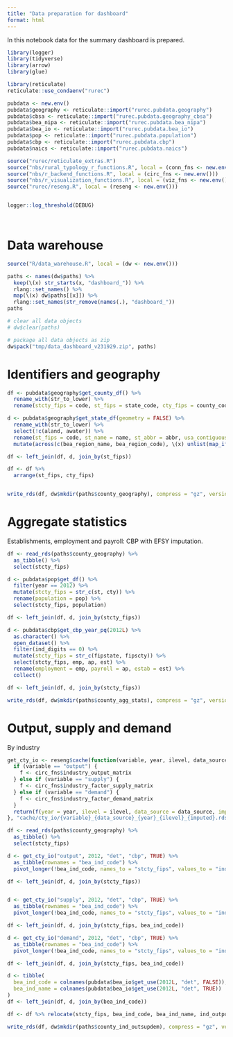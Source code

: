 ```yaml
---
title: "Data preparation for dashboard"
format: html
---
```


In this notebook data for the summary dashboard is prepared.

```r
library(logger)
library(tidyverse)
library(arrow)
library(glue)

library(reticulate)
reticulate::use_condaenv("rurec")

pubdata <- new.env()
pubdata$geography <- reticulate::import("rurec.pubdata.geography")
pubdata$cbsa <- reticulate::import("rurec.pubdata.geography_cbsa")
pubdata$bea_nipa <- reticulate::import("rurec.pubdata.bea_nipa")
pubdata$bea_io <- reticulate::import("rurec.pubdata.bea_io")
pubdata$pop <- reticulate::import("rurec.pubdata.population")
pubdata$cbp <- reticulate::import("rurec.pubdata.cbp")
pubdata$naics <- reticulate::import("rurec.pubdata.naics")

source("rurec/reticulate_extras.R")
source("nbs/rural_typology_r_functions.R", local = (conn_fns <- new.env()))
source("nbs/r_backend_functions.R", local = (circ_fns <- new.env()))
source("nbs/r_visualization_functions.R", local = (viz_fns <- new.env()))
source("rurec/reseng.R", local = (reseng <- new.env()))


logger::log_threshold(DEBUG)




```

# Data warehouse

```r
source("R/data_warehouse.R", local = (dw <- new.env()))

paths <- names(dw$paths) %>%
  keep(\(x) str_starts(x, "dashboard_")) %>%
  rlang::set_names() %>%
  map(\(x) dw$paths[[x]]) %>%
  rlang::set_names(str_remove(names(.), "dashboard_"))
paths

# clear all data objects
# dw$clear(paths)

# package all data objects as zip
dw$pack("tmp/data_dashboard_v231929.zip", paths)
```



# Identifiers and geography


```r
df <- pubdata$geography$get_county_df() %>%
  rename_with(str_to_lower) %>%
  rename(stcty_fips = code, st_fips = state_code, cty_fips = county_code, cty_name = name)

d <- pubdata$geography$get_state_df(geometry = FALSE) %>%
  rename_with(str_to_lower) %>%
  select(!c(aland, awater)) %>%
  rename(st_fips = code, st_name = name, st_abbr = abbr, usa_contiguous = contiguous, usa_territory = territory) %>%
  mutate(across(c(bea_region_name, bea_region_code), \(x) unlist(map_if(x, is.null, \(y) NA))))

df <- left_join(df, d, join_by(st_fips))

df <- df %>%
  arrange(st_fips, cty_fips)


write_rds(df, dw$mkdir(paths$county_geography), compress = "gz", version = 3)
```


# Aggregate statistics

Establishments, employment and payroll: CBP with EFSY imputation.

```r
df <- read_rds(paths$county_geography) %>%
  as_tibble() %>%
  select(stcty_fips)

d <- pubdata$pop$get_df() %>%
  filter(year == 2012) %>%
  mutate(stcty_fips = str_c(st, cty)) %>%
  rename(population = pop) %>%
  select(stcty_fips, population)

df <- left_join(df, d, join_by(stcty_fips))

d <- pubdata$cbp$get_cbp_year_pq(2012L) %>%
  as.character() %>%
  open_dataset() %>%
  filter(ind_digits == 0) %>%
  mutate(stcty_fips = str_c(fipstate, fipscty)) %>%
  select(stcty_fips, emp, ap, est) %>%
  rename(employment = emp, payroll = ap, estab = est) %>%
  collect()

df <- left_join(df, d, join_by(stcty_fips))

write_rds(df, dw$mkdir(paths$county_agg_stats), compress = "gz", version = 3)
```

# Output, supply and demand

By industry

```r
get_cty_io <- reseng$cache(function(variable, year, ilevel, data_source, imputed) {
  if (variable == "output") {
    f <- circ_fns$industry_output_matrix
  } else if (variable == "supply") {
    f <- circ_fns$industry_factor_supply_matrix
  } else if (variable == "demand") {
    f <- circ_fns$industry_factor_demand_matrix
  }
  return(f(year = year, ilevel = ilevel, data_source = data_source, imputed = imputed))
}, "cache/cty_io/{variable}_{data_source}_{year}_{ilevel}_{imputed}.rds")

df <- read_rds(paths$county_geography) %>%
  as_tibble() %>%
  select(stcty_fips)

d <- get_cty_io("output", 2012, "det", "cbp", TRUE) %>%
  as_tibble(rownames = "bea_ind_code") %>%
  pivot_longer(!bea_ind_code, names_to = "stcty_fips", values_to = "ind_output")

df <- left_join(df, d, join_by(stcty_fips))


d <- get_cty_io("supply", 2012, "det", "cbp", TRUE) %>%
  as_tibble(rownames = "bea_ind_code") %>%
  pivot_longer(!bea_ind_code, names_to = "stcty_fips", values_to = "ind_supply")

df <- left_join(df, d, join_by(stcty_fips, bea_ind_code))

d <- get_cty_io("demand", 2012, "det", "cbp", TRUE) %>%
  as_tibble(rownames = "bea_ind_code") %>%
  pivot_longer(!bea_ind_code, names_to = "stcty_fips", values_to = "ind_demand")

df <- left_join(df, d, join_by(stcty_fips, bea_ind_code))

d <- tibble(
  bea_ind_code = colnames(pubdata$bea_io$get_use(2012L, "det", FALSE)),
  bea_ind_name = colnames(pubdata$bea_io$get_use(2012L, "det", TRUE))
)
df <- left_join(df, d, join_by(bea_ind_code))

df <- df %>% relocate(stcty_fips, bea_ind_code, bea_ind_name, ind_output, ind_supply, ind_demand)

write_rds(df, dw$mkdir(paths$county_ind_outsupdem), compress = "gz", version = 3)
```

